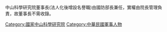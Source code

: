 中山科學研究院董事長(法人化後增設名譽職)由國防部長兼任，實權由院長管理負責，故董事長不需收錄。

[[Category:國家中山科學研究院|Category:國家中山科學研究院]]
[[Category:中華民國軍事人物|Category:中華民國軍事人物]]